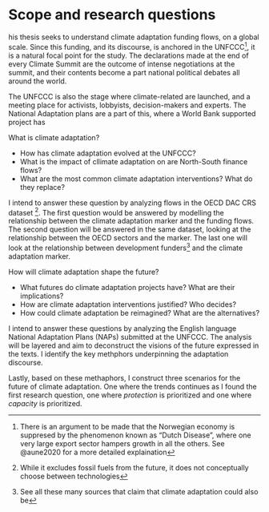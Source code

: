 # Scope and research questions 

his thesis seeks to understand climate adaptation funding flows, on a global scale. Since this funding, and its discourse, is anchored in the UNFCCC[^1], it is a natural focal point for the study. The declarations made at the end of every Climate Summit are the outcome of intense negotiations at the summit, and their contents become a part national political debates all around the world. 

The UNFCCC is also the stage where climate-related are launched, and a meeting place for activists, lobbyists, decision-makers and experts. The National Adaptation plans are a part of this, where a World Bank supported project has 

What is climate adaptation?

- How has climate adaptation evolved at the UNFCCC?
- What is the impact of cllimate adaptation on are North-South finance flows?
- What are the most common climate adaptation interventions? What do they replace?

I intend to answer these question by analyzing flows in the OECD DAC CRS dataset [^2]. The first question would be answered by modelling the relationship between the climate adaptation marker and the funding flows. The second question will be answered in the same dataset, looking at the relationship between the OECD sectors and the marker. The last one will look at the relationship between development funders[^3] and the climate adaptation marker.

How will climate adaptation shape the future?

- What futures do climate adaptation projects have? What are their implications?
- How are climate adaptation interventions justified? Who decides?
- How could climate adaptation be reimagined? What are the alternatives?

I intend to answer these questions by analyzing the English language National Adaptation Plans (NAPs) submitted at the UNFCCC. The analysis will be layered and aim to deconstruct the visions of the future expressed in the texts. I identify the key methphors underpinning the adaptation discourse.

Lastly, based on these methaphors, I construct three scenarios for the future of climate adaptation. One where the trends continues as I found the first research question, one where *protection* is prioritized and one where *capacity* is prioritized.

[^1]: United Nations Framework Conference for Climate Change is the UN organization responsible for organizing the early Climate Summits, also known as Conference of the Parties (COP)
[^2]: Spelled out this is: Organisation for Economic Co-operation and Development, Development Assistance Committee, Creditor Reporting System. It is a database of all Official Development Assistance (ODA) reported by OECD countries, and is split along sectors, purpose, target SDG and policy markers. 
[^3]: This could be Multilateral Development Banks (MDB), members of the World Bank group (WB), funds established under the UNFCCC or bilateral aid from donor countries. 


[^1]: There is an argument to be made that the Norwegian economy is suppresed by the phenomenon known as "Dutch Disease", where one very large export sector hampers growth in all the others. See @aune2020 for a more detailed explaination
[^2]: While it excludes fossil fuels from the future, it does not conceptually choose between technologies
[^3]: See all these many sources that claim that climate adaptation could also be 
[^4]: See even more of my sources.
[^5]: The language of the agreement states: blablabla